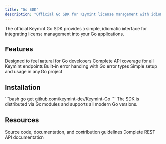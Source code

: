 ```yaml
---
title: "Go SDK"
description: "Official Go SDK for Keymint license management with idiomatic Go API design."
---
```


<Info>
The official Keymint Go SDK provides a simple, idiomatic interface for integrating license management into your Go applications.
</Info>

## Features

<CardGroup cols={2}>
  <Card title="Idiomatic Go" icon="code">
    Designed to feel natural for Go developers
  </Card>
  <Card title="Comprehensive Coverage" icon="shield-check">
    Complete API coverage for all Keymint endpoints
  </Card>
  <Card title="Error Handling" icon="triangle-exclamation">
    Built-in error handling with Go error types
  </Card>
  <Card title="Easy Integration" icon="plug">
    Simple setup and usage in any Go project
  </Card>
</CardGroup>

## Installation

<Tabs>
  <Tab title="go get">
    ```bash
    go get github.com/keymint-dev/Keymint-Go
    ```
  </Tab>
</Tabs>

<Note>
The SDK is distributed via Go modules and supports all modern Go versions.
</Note>

## Resources

<CardGroup cols={2}>
  <Card title="GitHub Repository" icon="github" href="https://github.com/keymint-dev/Keymint-Go">
    Source code, documentation, and contribution guidelines
  </Card>
  <Card title="API Reference" icon="book" href="/api-reference/overview">
    Complete REST API documentation
  </Card>
</CardGroup>
